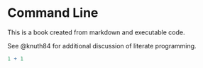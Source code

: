 # Command Line

This is a book created from markdown and executable code.

See @knuth84 for additional discussion of literate programming.

```r
1 + 1
```
